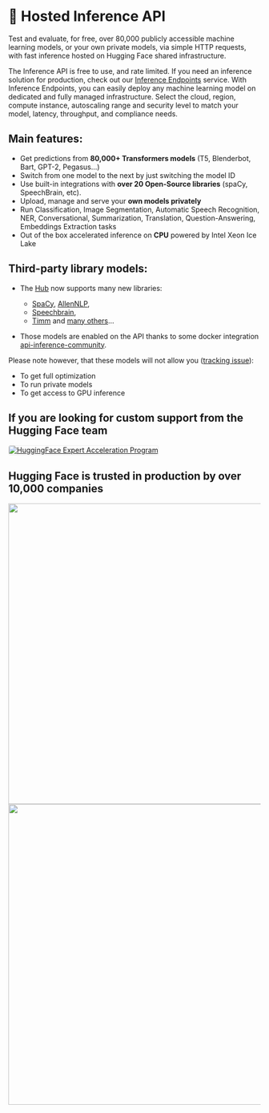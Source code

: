 <!-- DISABLE-FRONTMATTER-SECTIONS -->

# 🤗 Hosted Inference API

Test and evaluate, for free, over 80,000 publicly accessible machine learning models, or your own private models, via simple HTTP requests, with fast inference hosted on Hugging Face shared infrastructure.

<Tip>

The Inference API is free to use, and rate limited. If you need an inference solution for production, check out our [Inference Endpoints](https://huggingface.co/docs/inference-endpoints/index) service. With Inference Endpoints, you can easily deploy any machine learning model on dedicated and fully managed infrastructure. Select the cloud, region, compute instance, autoscaling range and security level to match your model, latency, throughput, and compliance needs.
  
</Tip>

## Main features:

- Get predictions from **80,000+ Transformers models** (T5, Blenderbot, Bart, GPT-2, Pegasus\...)
- Switch from one model to the next by just switching the model ID
- Use built-in integrations with **over 20 Open-Source libraries** (spaCy, SpeechBrain, etc).
- Upload, manage and serve your **own models privately**
- Run Classification, Image Segmentation, Automatic Speech Recognition, NER, Conversational, Summarization, Translation, Question-Answering, Embeddings Extraction tasks
- Out of the box accelerated inference on **CPU** powered by Intel Xeon Ice Lake

## Third-party library models:

- The [Hub](https://huggingface.co) now supports many new libraries:

  - [SpaCy](https://spacy.io/), [AllenNLP](https://allennlp.org/),
  - [Speechbrain](https://speechbrain.github.io/),
  - [Timm](https://pypi.org/project/timm/) and [many others](https://huggingface.co/docs/hub/libraries)...

- Those models are enabled on the API thanks to some docker integration [api-inference-community](https://github.com/huggingface/huggingface_hub/tree/main/api-inference-community).

<Tip warning>

Please note however, that these models will not allow you ([tracking issue](https://github.com/huggingface/huggingface_hub/issues/85)):

- To get full optimization
- To run private models
- To get access to GPU inference

</Tip>

## If you are looking for custom support from the Hugging Face team

<a target="_blank" href="https://huggingface.co/support">
    <img alt="HuggingFace Expert Acceleration Program" src="https://cdn-media.huggingface.co/marketing/transformers/new-support-improved.png" style="max-width: 600px; border: 1px solid #eee; border-radius: 4px; box-shadow: 0 1px 2px 0 rgba(0, 0, 0, 0.05);">
</a><br>

## Hugging Face is trusted in production by over 10,000 companies

<img class="block dark:hidden !shadow-none !border-0 !rounded-none" src="https://huggingface.co/datasets/huggingface/documentation-images/resolve/main/inference-api/companies-light.png" width="600">
<img class="hidden dark:block !shadow-none !border-0 !rounded-none" src="https://huggingface.co/datasets/huggingface/documentation-images/resolve/main/inference-api/companies-dark.png" width="600">



